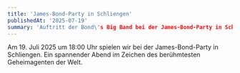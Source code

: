 ```yaml
---
title: 'James-Bond-Party in Schliengen'
publishedAt: '2025-07-19'
summary: 'Auftritt der Bond\'s Big Band bei der James-Bond-Party in Schliengen'
---
```


Am 19. Juli 2025 um 18:00 Uhr spielen wir bei der James-Bond-Party in Schliengen. Ein spannender Abend im Zeichen des berühmtesten Geheimagenten der Welt. 